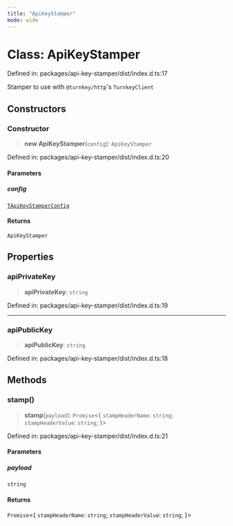 ```yaml
---
title: "ApiKeyStamper"
mode: wide
---
```

  
# Class: ApiKeyStamper

Defined in: packages/api-key-stamper/dist/index.d.ts:17

Stamper to use with `@turnkey/http`'s `TurnkeyClient`

## Constructors

### Constructor

> **new ApiKeyStamper**(`config`): `ApiKeyStamper`

Defined in: packages/api-key-stamper/dist/index.d.ts:20

#### Parameters

##### config

[`TApiKeyStamperConfig`](../TApiKeyStamperConfig/readme)

#### Returns

`ApiKeyStamper`

## Properties

### apiPrivateKey

> **apiPrivateKey**: `string`

Defined in: packages/api-key-stamper/dist/index.d.ts:19

***

### apiPublicKey

> **apiPublicKey**: `string`

Defined in: packages/api-key-stamper/dist/index.d.ts:18

## Methods

### stamp()

> **stamp**(`payload`): `Promise`\<\{ `stampHeaderName`: `string`; `stampHeaderValue`: `string`; \}\>

Defined in: packages/api-key-stamper/dist/index.d.ts:21

#### Parameters

##### payload

`string`

#### Returns

`Promise`\<\{ `stampHeaderName`: `string`; `stampHeaderValue`: `string`; \}\>
